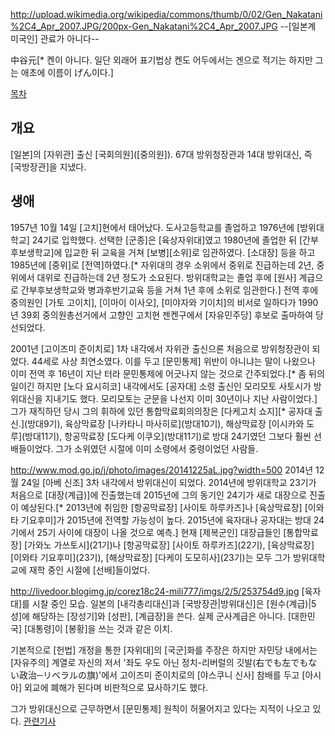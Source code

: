 http://upload.wikimedia.org/wikipedia/commons/thumb/0/02/Gen_Nakatani%2C4_Apr_2007.JPG/200px-Gen_Nakatani%2C4_Apr_2007.JPG
--[일본계 미국인] 관료가 아니다--

中谷元[* 켄이 아니다. 일단 외래어 표기법상 켄도 어두에서는 겐으로 적기는 하지만 그는 애초에 이름이 げん이다.]

[[목차]]
== 개요 ==
[일본]의 [자위관] 출신 [국회의원]([중의원]). 67대 방위청장관과 14대 방위대신, 즉 [국방장관]을 지냈다.

== 생애 ==
1957년 10월 14일 [고치]현에서 태어났다. 도사고등학교를 졸업하고 1976년에 [방위대학교] 24기로 입학했다. 선택한 [군종]은 [육상자위대]였고 1980년에 졸업한 뒤 [간부후보생학교]에 입교한 뒤 교육을 거쳐 [보병][소위]로 임관하였다. [소대장] 등을 하고 1985년에 [중위]로 [전역]하였다.[* 자위대의 경우 소위에서 중위로 진급하는데 2년, 중위에서 대위로 진급하는데 2년 정도가 소요된다. 방위대학교는 졸업 후에 [원사] 계급으로 간부후보생학교와 병과후반기교육 등을 거쳐 1년 후에 소위로 임관한다.] 전역 후에 중의원인 [가토 고이치], [이마이 이사오], [미야자와 기이치]의 비서로 일하다가 1990년 39회 중의원총선거에서 고향인 고치현 젠켄구에서 [자유민주당] 후보로 출마하여 당선되었다.

2001년 [고이즈미 준이치로] 1차 내각에서 자위관 출신으론 처음으로 방위청장관이 되었다. 44세로 사상 최연소였다. 이를 두고 [문민통제] 위반이 아니냐는 말이 나왔으나 이미 전역 후 16년이 지난 터라 문민통제에 어긋나지 않는 것으로 간주되었다.[* 좀 뒤의 일이긴 하지만 [노다 요시히코] 내각에서도 [공자대] 소령 출신인 모리모토 사토시가 방위대신을 지내기도 했다. 모리모토는 군문을 나선지 이미 30년이나 지난 사람이었다.] 그가 재직하던 당시 그의 휘하에 있던 통합막료회의의장은 [다케고치 쇼지][* 공자대 출신.](방대9기), 육상막료장 [나카타니 마사히로](방대10기), 해상막료장 [이시카와 도루](방대11기), 항공막료장 [도다케 이쿠오](방대11기)로 방대 24기였던 그보다 훨씬 선배들이었다. 그가 소위였던 시절에 이미 소령에서 중령이었던 사람들.

http://www.mod.go.jp/j/photo/images/20141225aL.jpg?width=500
2014년 12월 24일 [아베 신조] 3차 내각에서 방위대신이 되었다. 2014년에 방위대학교 23기가 처음으로 [대장(계급)]에 진출했는데 2015년에 그의 동기인 24기가 새로 대장으로 진출이 예상된다.[* 2013년에 취임한 [항공막료장] [사이토 하루카즈]나 [육상막료장] [이와타 기요후미]가 2015년에 전역할 가능성이 높다. 2015년에 육자대나 공자대는 방대 24기에서 25기 사이에 대장이 나올 것으로 예측.] 현재 [제복군인] 대장급들인 [통합막료장] [가와노 가쓰토시](21기)나 [항공막료장] [사이토 하루카즈](22기), [육상막료장] [이와타 기요후미](23기), [해상막료장] [다케이 도모히사](23기)는 모두 그가 방위대학교에 재학 중인 시절에 [선배]들이었다.

http://livedoor.blogimg.jp/corez18c24-mili777/imgs/2/5/253754d9.jpg
[육자대]를 시찰 중인 모습. 일본의 [내각총리대신]과 [국방장관|방위대신]은 [원수(계급)|5성]에 해당하는 [장성기]와 [성판], [계급장]을 쓴다. 실제 군사계급은 아니다. [대한민국] [대통령]이 [봉황]을 쓰는 것과 같은 이치.

기본적으로 [헌법] 개정을 통한 [자위대]의 [국군]화를 주장은 하지만 자민당 내에서는 [자유주의] 계열로 자신의 저서 '좌도 우도 아닌 정치-리버럴의 깃발(右でも左でもない政治─リベラルの旗)'에서 고이즈미 준이치로의 [야스쿠니 신사] 참배를 두고 [아시아] 외교에 폐해가 된다며 비판적으로 묘사하기도 했다. 

그가 방위대신으로 근무하면서 [문민통제] 원칙이 허물어지고 있다는 지적이 나오고 있다. [http://media.daum.net/foreign/others/newsview?newsid=20150303210007942 관련기사]
